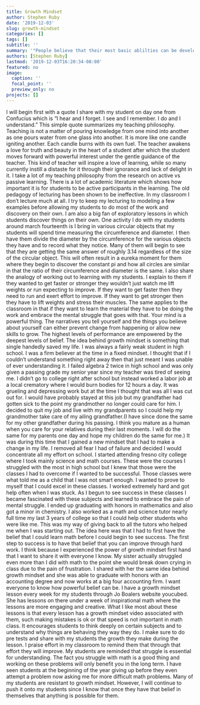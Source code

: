 ```yaml
---
title: Growth Mindset
author: Stephen Ruby
date: '2019-12-03'
slug: growth-mindset
categories: []
tags: []
subtitle: ''
summary: '"People believe that their most basic ablilties can be developed through dedication and hard work - brains and talent are just the starting point"'
authors: [Stephen Ruby]
lastmod: '2019-12-03T16:20:34-08:00'
featured: no
image:
  caption: ''
  focal_point: ''
  preview_only: no
projects: []
---
```


  I will begin first with a quote I share with my student on day one from Confucius which is “I hear and I forget. I see and I remember. I do and I understand.” This simple quote summarizes my teaching philosophy. Teaching is not a matter of pouring knowledge from one mind into another as one pours water from one glass into another. It is more like one candle igniting another. Each candle burns with its own fuel. The teacher awakens a love for truth and beauty in the heart of a student after which the student moves forward with powerful interest under the gentle guidance of the teacher. This kind of teacher will inspire a love of learning, while so many currently instill a distaste for it through their ignorance and lack of delight in it. I take a lot of my teaching philosophy from the research on active vs passive learning. There is a lot of academic literature which shows how important it is for students to be active participants in the learning. The old pedagogy of lecturing has been shown to be ineffective. In my classroom I don’t lecture much at all. I try to keep my lecturing to modeling a few examples before allowing my students to do most of the work and discovery on their own. I am also a big fan of exploratory lessons in which students discover things on their own. One activity I do with my students around march fourteenth is I bring in various circular objects that my students will spend time measuring the circumference and diameter. I then have them divide the diameter by the circumference for the various objects they have and to record what they notice. Many of them will begin to see that they are getting the same answer of roughly 3.14 regardless of the size of the circular object. This will often result in a eureka moment for them where they begin to discover the constant pi and how all circles are similar in that the ratio of their circumference and diameter is the same. I also share the analogy of working out to learning with my students. I explain to them if they wanted to get faster or stronger they wouldn’t just watch me lift weights or run expecting to improve. If they want to get faster then they need to run and exert effort to improve. If they want to get stronger then they have to lift weights and stress their muscles. The same applies to the classroom in that if they want to learn the material they have to be doing the work and embrace the mental struggle that goes with that. 
	Your mind is a powerful thing. The narratives you tell yourself and the things you believe about yourself can either prevent change from happening or allow new skills to grow. The highest levels of performance are empowered by the deepest levels of belief. The idea behind growth mindset is something that single handedly saved my life. I was always a fairly weak student in high school. I was a firm believer at the time in a fixed mindset. I thought that if I couldn’t understand something right away then that just meant I was unable of ever understanding it. I failed algebra 2 twice in high school and was only given a passing grade my senior year since my teacher was tired of seeing me. I didn’t go to college right after school but instead worked a labor job at a local crematory where I would burn bodies for 12 hours a day. It was grueling and depressing work but at the time I thought that was all I was cut out for. I would have probably stayed at this job but my grandfather had gotten sick to the point my grandmother no longer could care for him. I decided to quit my job and live with my grandparents so I could help my grandmother take care of my ailing grandfather.(I have since done the same for my other grandfather during his passing. I think you mature as a human when you care for your relatives during their last moments. I will do the same for my parents one day and hope my children do the same for me.) It was during this time that I gained a new mindset that I had to make a change in my life. I removed all fear I had of failure and decided I would concentrate all my effort on school. I started attending fresno city college where I took mainly science and math courses. These were the courses I struggled with the most in high school but I knew that those were the classes I had to overcome if I wanted to be successful. Those classes were what told me as a child that I was not smart enough. I wanted to prove to myself that I could excel in these classes. I worked extremely hard and got help often when I was stuck. As I begun to see success in these classes I became fascinated with these subjects and learned to embrace the pain of mental struggle. I ended up graduating with honors in mathematics and also got a minor in chemistry. I also worked as a math and science tutor nearly full time my last 3 years of college so that I could help other students who were like me. This was my way of giving back to all the tutors who helped me when I was starting out. The idea here was that I had to first have the belief that I could learn math before I could begin to see success. The first step to success is to have that belief that you can improve through hard work. I think because I experienced the power of growth mindset first hand that I want to share it with everyone I know. My sister actually struggled even more than I did with math to the point she would break down crying in class due to the pain of frustration. I shared with her the same idea behind growth mindset and she was able to graduate with honors with an accounting degree and now works at a big four accounting firm. I want everyone to know how powerful belief can be. I have a growth mindset lesson every week for my students through Jo Boalers website youcubed. She has lessons on there under a week of inspirational math where the lessons are more engaging and creative. What I like most about these lessons is that every lesson has a growth mindset video associated with them, such making mistakes is ok or that speed is not important in math class. It encourages students to think deeply on certain subjects and to understand why things are behaving they way they do. I make sure to do pre tests and share with my students the growth they make during the lesson. I praise effort in my classroom to remind them that through that effort they will improve. My students are reminded that struggle is essential for understanding. The fact you struggle with math is a good thing and working on these problems will only benefit you in the long term. I have seen students at the beginning of the year giving up before they even attempt a problem now asking me for more difficult math problems. Many of my students are resistant to growth mindset. However, I will continue to push it onto my students since I know that once they have that belief in themselves that anything is possible for them. 